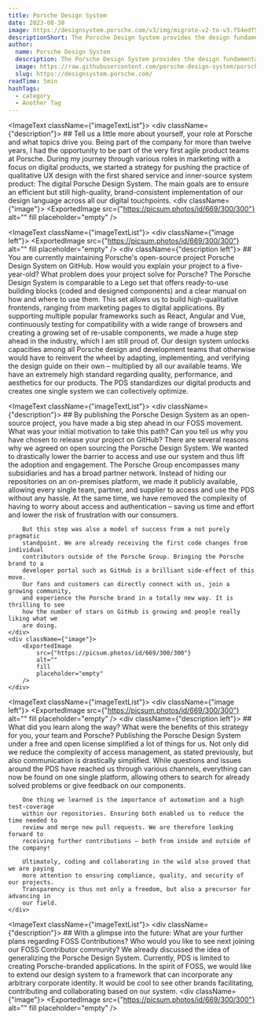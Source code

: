 ```yaml
---
title: Porsche Design System
date: 2023-08-30
image: https://designsystem.porsche.com/v3/img/migrate-v2-to-v3.f54edf5e.jpg
descriptionShort: The Porsche Design System provides the design fundamentals and elements for efficiently creating aesthetic and high-quality web applications, including easy-to-use Figma and UX Pin libraries, coded Web Components and comprehensive usage guidelines. Everything is built and tested following the Porsche quality standards and corporate design principles.
author:
  name: Porsche Design System
  description: The Porsche Design System provides the design fundamentals and elements for efficiently creating aesthetic and high-quality web applications, including easy-to-use Figma and UX Pin libraries, coded Web Components and comprehensive usage guidelines. Everything is built and tested following the Porsche quality standards and corporate design principles.
  image: https://raw.githubusercontent.com/porsche-design-system/porsche-design-system/main/packages/crest/src/porsche-crest%403x.png
  slug: https://designsystem.porsche.com/
readTime: 5min
hashTags:
  - category
  - Another Tag
---
```


<ImageText className={"imageTextList"}>
    <div className={"description"}>
    ## Tell us a little more about yourself, your role at Porsche and what topics drive you.
    Being part of the company for more than twelve years, I had the opportunity
    to be part of the very first agile product teams at Porsche. During my
    journey through various roles in marketing with a focus on digital products,
    we started a strategy for pushing the practice of qualitative UX design with
    the first shared service and inner-source system product: The digital
    Porsche Design System. The main goals are to ensure an efficient but still
    high-quality, brand-consistent implementation of our design language across
    all our digital touchpoints.
    </div>
    <div className={"image"}>
        <ExportedImage
            src={"https://picsum.photos/id/669/300/300"}
            alt=""
            fill
            placeholder="empty"
        />
    </div>
</ImageText>

<ImageText className={"imageTextList"}>
    <div className={"image left"}>
        <ExportedImage
            src={"https://picsum.photos/id/669/300/300"}
            alt=""
            fill
            placeholder="empty"
        />
    </div>
    <div className={"description left"}>
        ## You are currently maintaining Porsche's open-source project Porsche Design System on GitHub. How would you explain your project to a five-year-old? What problem does your project solve for Porsche?
        The Porsche Design System is comparable to a Lego set that offers
        ready-to-use building blocks (coded and designed components) and a clear
        manual on how and where to use them. This set allows us to build
        high-qualitative frontends, ranging from marketing pages to digital
        applications. By supporting multiple popular frameworks such as React,
        Angular and Vue, continuously testing for compatibility with a wide
        range of browsers and creating a growing set of re-usable components, we
        made a huge step ahead in the industry, which I am still proud of. Our
        design system unlocks capacities among all Porsche design and
        development teams that otherwise would have to reinvent the wheel by
        adapting, implementing, and verifying the design guide on their own –
        multiplied by all our available teams. We have an extremely high
        standard regarding quality, performance, and aesthetics for our
        products. The PDS standardizes our digital products and creates one
        single system we can collectively optimize.
        </div>
</ImageText>

<ImageText className={"imageTextList"}>
    <div className={"description"}>
        ## By publishing the Porsche Design System as an open-source project, you have made a big step ahead in our FOSS movement. What was your initial motivation to take this path? Can you tell us why you have chosen to release your project on GitHub?
        There are several reasons why we agreed on open sourcing the Porsche
        Design System. We wanted to drastically lower the barrier to access and
        use our system and thus lift the adoption and engagement. The Porsche
        Group encompasses many subsidiaries and has a broad partner network.
        Instead of hiding our repositories on an on-premises platform, we made
        it publicly available, allowing every single team, partner, and supplier
        to access and use the PDS without any hassle. At the same time, we have
        removed the complexity of having to worry about access and
        authentication – saving us time and effort and lower the risk of
        frustration with our consumers.

        But this step was also a model of success from a not purely pragmatic
        standpoint. We are already receiving the first code changes from individual
        contributors outside of the Porsche Group. Bringing the Porsche brand to a
        developer portal such as GitHub is a brilliant side-effect of this move.
        Our fans and customers can directly connect with us, join a growing community,
        and experience the Porsche brand in a totally new way. It is thrilling to see
        how the number of stars on GitHub is growing and people really liking what we
        are doing.
    </div>
    <div className={"image"}>
        <ExportedImage
            src={"https://picsum.photos/id/669/300/300"}
            alt=""
            fill
            placeholder="empty"
        />
    </div>
</ImageText>

<ImageText className={"imageTextList"}>
    <div className={"image left"}>
        <ExportedImage
            src={"https://picsum.photos/id/669/300/300"}
            alt=""
            fill
            placeholder="empty"
        />
    </div>
    <div className={"description left"}>
        ## What did you learn along the way? What were the benefits of this strategy for you, your team and Porsche?
        Publishing the Porsche Design System under a free and open license simplified a
        lot of things for us. Not only did we reduce the complexity of access
        management, as stated previously, but also communication is drastically
        simplified. While questions and issues around the PDS have reached us through
        various channels, everything can now be found on one single platform, allowing
        others to search for already solved problems or give feedback on our components.

        One thing we learned is the importance of automation and a high test-coverage
        within our repositories. Ensuring both enabled us to reduce the time needed to
        review and merge new pull requests. We are therefore looking forward to
        receiving further contributions – both from inside and outside of the company!

        Ultimately, coding and collaborating in the wild also proved that we are paying
        more attention to ensuring compliance, quality, and security of our projects.
        Transparency is thus not only a freedom, but also a precursor for advancing in
        our field.
    </div>
</ImageText>


<ImageText className={"imageTextList"}>
    <div className={"description"}>
        ## With a glimpse into the future: What are your further plans regarding FOSS Contributions? Who would you like to see next joining our FOSS Contributor community?
        We already discussed the idea of generalizing the Porsche Design System.
        Currently, PDS is limited to creating Porsche-branded applications. In
        the spirit of FOSS, we would like to extend our design system to a
        framework that can incorporate any arbitrary corporate identity. It
        would be cool to see other brands facilitating, contributing and
        collaborating based on our system.
    </div>
    <div className={"image"}>
        <ExportedImage
            src={"https://picsum.photos/id/669/300/300"}
            alt=""
            fill
            placeholder="empty"
        />
    </div>
</ImageText>
